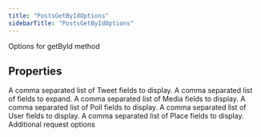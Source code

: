 ```yaml
---
title: "PostsGetByIdOptions"
sidebarTitle: "PostsGetByIdOptions"
---
```


Options for getById method

## Properties

<ParamField name="tweetfields" type="string[]">
A comma separated list of Tweet fields to display.

</ParamField>

<ParamField name="expansions" type="string[]">
A comma separated list of fields to expand.

</ParamField>

<ParamField name="mediafields" type="string[]">
A comma separated list of Media fields to display.

</ParamField>

<ParamField name="pollfields" type="string[]">
A comma separated list of Poll fields to display.

</ParamField>

<ParamField name="userfields" type="string[]">
A comma separated list of User fields to display.

</ParamField>

<ParamField name="placefields" type="string[]">
A comma separated list of Place fields to display.

</ParamField>

<ParamField name="requestOptions" type="RequestOptions">
Additional request options

</ParamField>
